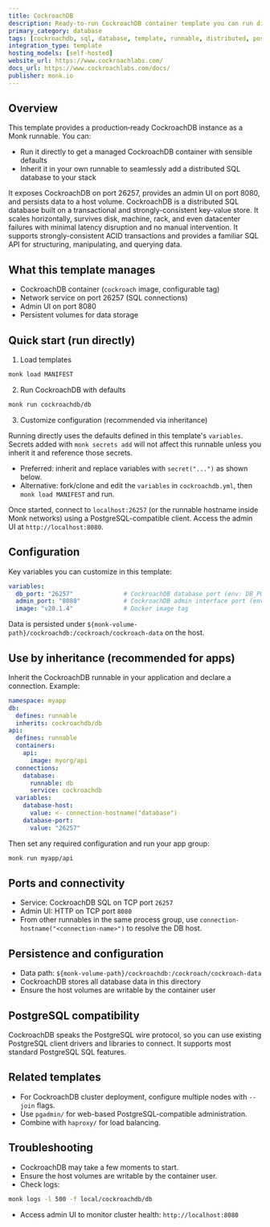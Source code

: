 ```yaml
---
title: CockroachDB
description: Ready-to-run CockroachDB container template you can run directly or inherit to integrate a distributed SQL database into your stack.
primary_category: database
tags: [cockroachdb, sql, database, template, runnable, distributed, postgres-compatible]
integration_type: template
hosting_models: [self-hosted]
website_url: https://www.cockroachlabs.com/
docs_url: https://www.cockroachlabs.com/docs/
publisher: monk.io
---
```


## Overview

This template provides a production‑ready CockroachDB instance as a Monk runnable. You can:

- Run it directly to get a managed CockroachDB container with sensible defaults
- Inherit it in your own runnable to seamlessly add a distributed SQL database to your stack

It exposes CockroachDB on port 26257, provides an admin UI on port 8080, and persists data to a host volume. CockroachDB is a distributed SQL database built on a transactional and strongly-consistent key-value store. It scales horizontally, survives disk, machine, rack, and even datacenter failures with minimal latency disruption and no manual intervention. It supports strongly-consistent ACID transactions and provides a familiar SQL API for structuring, manipulating, and querying data.

## What this template manages

- CockroachDB container (`cockroach` image, configurable tag)
- Network service on port 26257 (SQL connections)
- Admin UI on port 8080
- Persistent volumes for data storage

## Quick start (run directly)

1) Load templates

```bash
monk load MANIFEST
```

2) Run CockroachDB with defaults

```bash
monk run cockroachdb/db
```

3) Customize configuration (recommended via inheritance)

Running directly uses the defaults defined in this template's `variables`. Secrets added with `monk secrets add` will not affect this runnable unless you inherit it and reference those secrets.

- Preferred: inherit and replace variables with `secret("...")` as shown below.
- Alternative: fork/clone and edit the `variables` in `cockroachdb.yml`, then `monk load MANIFEST` and run.

Once started, connect to `localhost:26257` (or the runnable hostname inside Monk networks) using a PostgreSQL-compatible client. Access the admin UI at `http://localhost:8080`.

## Configuration

Key variables you can customize in this template:

```yaml
variables:
  db_port: "26257"              # CockroachDB database port (env: DB_PORT)
  admin_port: "8080"            # CockroachDB admin interface port (env: ADMIN_PORT)
  image: "v20.1.4"              # Docker image tag
```

Data is persisted under `${monk-volume-path}/cockroachdb:/cockroach/cockroach-data` on the host.

## Use by inheritance (recommended for apps)

Inherit the CockroachDB runnable in your application and declare a connection. Example:

```yaml
namespace: myapp
db:
  defines: runnable
  inherits: cockroachdb/db
api:
  defines: runnable
  containers:
    api:
      image: myorg/api
  connections:
    database:
      runnable: db
      service: cockroachdb
  variables:
    database-host:
      value: <- connection-hostname("database")
    database-port:
      value: "26257"
```

Then set any required configuration and run your app group:

```bash
monk run myapp/api
```

## Ports and connectivity

- Service: CockroachDB SQL on TCP port `26257`
- Admin UI: HTTP on TCP port `8080`
- From other runnables in the same process group, use `connection-hostname("<connection-name>")` to resolve the DB host.

## Persistence and configuration

- Data path: `${monk-volume-path}/cockroachdb:/cockroach/cockroach-data`
- CockroachDB stores all database data in this directory
- Ensure the host volumes are writable by the container user

## PostgreSQL compatibility

CockroachDB speaks the PostgreSQL wire protocol, so you can use existing PostgreSQL client drivers and libraries to connect. It supports most standard PostgreSQL SQL features.

## Related templates

- For CockroachDB cluster deployment, configure multiple nodes with `--join` flags.
- Use `pgadmin/` for web-based PostgreSQL-compatible administration.
- Combine with `haproxy/` for load balancing.

## Troubleshooting

- CockroachDB may take a few moments to start.
- Ensure the host volumes are writable by the container user.
- Check logs:

```bash
monk logs -l 500 -f local/cockroachdb/db
```

- Access admin UI to monitor cluster health: `http://localhost:8080`

